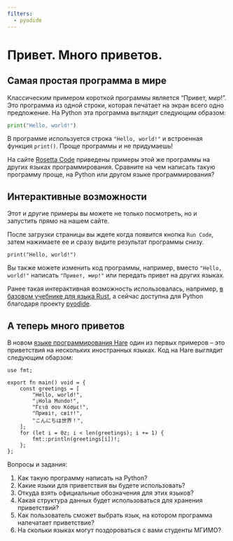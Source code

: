 ```yaml
---
filters:
  - pyodide
---
```


# Привет. Много приветов.

## Самая простая программа в мире

Классическим примером короткой программы является "Привет, мир!".
Это программа из одной строки, которая печатает на экран всего одно предложение.
На Python эта программа выглядит следующим образом:

```python 
print("Hello, world!")
```
В программе используется строка `"Hello, world!"` и встроенная функция `print()`. 
Проще программы и не придумаешь! 

На сайте [Rosetta Code](https://rosettacode.org/wiki/Hello_world/Text) приведены 
примеры этой же программы на других языках программирования.
Сравните на чем написать такую программу проще, на Python или другом языке программирования?

## Интерактивные возможности 

Этот и другие примеры вы можете не только посмотреть, но и запустить прямо на нашем сайте.

После загрузки страницы вы ждете когда появится кнопка `Run Code`, затем нажимаете ее 
и сразу видите результат программы снизу.

```pyodide-python
print("Hello, world!")
```

Вы также можете изменить код программы, например, вместо
`"Hello, world!"` написать `"Привет, мир!"` или передать привет на других языках.

Ранее такая интерактивная возможность использовалась, например, 
[в базовом учебнике для языка Rust](https://doc.rust-lang.ru/book/ch01-02-hello-world.html#%D0%90%D0%BD%D0%B0%D1%82%D0%BE%D0%BC%D0%B8%D1%8F-%D0%BF%D1%80%D0%BE%D0%B3%D1%80%D0%B0%D0%BC%D0%BC%D1%8B-%D0%BD%D0%B0-rust), а сейчас доступна для Python благодаря проекту [pyodide](https://pyodide.org/en/stable/).


## А теперь много приветов

В новом [языке программирования Hare](https://harelang.org/)
один из первых примеров – это приветствия на нескольких 
иностранных языках. Код на Hare выглядит следующим обарзом:

```hare
use fmt;

export fn main() void = {
	const greetings = [
		"Hello, world!",
		"¡Hola Mundo!",
		"Γειά σου Κόσμε!",
		"Привіт, світ!",
		"こんにちは世界！",
	];
	for (let i = 0z; i < len(greetings); i += 1) {
		fmt::println(greetings[i])!;
	};
};
```

Вопросы и задания:

1. Как такую программу напиcать на Python?
2. Какие языки для приветствия вы будете использовать?
3. Откуда взять официальные обозначения для этих языков?
4. Какая структура данных будет использоваться для хранения приветствий?
5. Как пользователь сможет выбрать язык, на котором программа напечатает приветствие?
6. На скольки языках могут поздороваться с вами студенты МГИМО?
